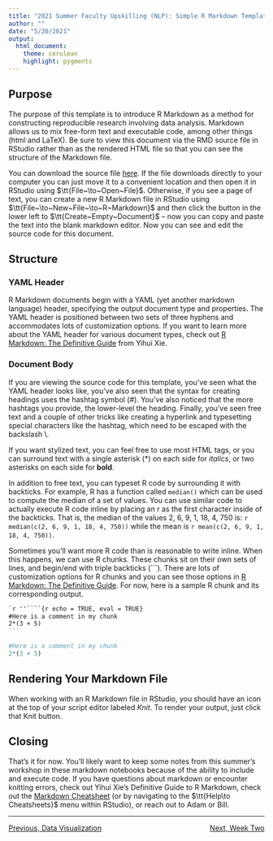 ---
title: "2021 Summer Faculty Upskilling (NLP): Simple R Markdown Template"
author: ""
date: "5/20/2021"
output: 
  html_document:
    theme: cerulean
    highlight: pygments
---

## Purpose

The purpose of this template is to introduce R Markdown as a method for constructing reproducible research involving data analysis. Markdown allows us to mix free-form text and executable code, among other things (html and LaTeX). Be sure to view this document via the RMD source file in RStudio rather than as the rendered HTML file so that you can see the structure of the Markdown file. 

You can download the source file <a href="https://raw.githubusercontent.com/agmath/FacultyUpskilling/main/2021_NLP/MarkdownTemplate.Rmd" download>here</a>. If the file downloads directly to your computer you can just move it to a convenient location and then open it in RStudio using $\tt{File~\to~Open~File}$. Otherwise, if you see a page of text, you can create a new R Markdown file in RStudio using $\tt{File~\to~New~File~\to~R~Markdown}$ and then click the button in the lower left to $\tt{Create~Empty~Document}$ -- now you can copy and paste the text into the blank markdown editor. Now you can see and edit the source code for this document.

## Structure

### YAML Header

R Markdown documents begin with a YAML (yet another markdown language) header, specifying the output document type and properties. The YAML header is positioned between two sets of three hyphens and accommodates lots of customization options. If you want to learn more about the YAML header for various document types, check out [R Markdown: The Definitive Guide](https://bookdown.org/yihui/rmarkdown/html-document.html) from Yihui Xie.

### Document Body

If you are viewing the source code for this template, you've seen what the YAML header looks like, you've also seen that the syntax for creating headings uses the hashtag symbol (\#). You've also noticed that the more hashtags you provide, the lower-level the heading. Finally, you've seen free text and a couple of other tricks like creating a hyperlink and typesetting special characters like the hashtag, which need to be escaped with the backslash \\.

If you want stylized text, you can feel free to use most HTML tags, or you can surround text with a single asterisk (\*) on each side for *italics*, or two asterisks on each side for **bold**.

In addition to free text, you can typeset R code by surrounding it with backticks. For example, R has a function called `median()` which can be used to compute the median of a set of values. You can use similar code to actually execute R code inline by placing an r as the first character inside of the backticks. That is, the median of the values 2, 6, 9, 1, 18, 4, 750 is: `r median(c(2, 6, 9, 1, 18, 4, 750))` while the mean is `r mean(c(2, 6, 9, 1, 18, 4, 750))`.

Sometimes you'll want more R code than is reasonable to write inline. When this happens, we can use R chunks. These chunks sit on their own sets of lines, and begin/end with triple backticks (\`\`\`). There are lots of customization options for R chunks and you can see those options in [R Markdown: The Definitive Guide](https://bookdown.org/yihui/rmarkdown/r-code.html). For now, here is a sample R chunk and its corresponding output.

````markdown
`r ''````{r echo = TRUE, eval = TRUE}
#Here is a comment in my chunk
2*(3 + 5)
```
````

```{r echo = TRUE, eval = TRUE}
#Here is a comment in my chunk
2*(3 + 5)
```

## Rendering Your Markdown File

When working with an R Markdown file in RStudio, you should have an icon at the top of your script editor labeled *Knit*. To render your output, just click that Knit button.

## Closing

That's it for now. You'll likely want to keep some notes from this summer's workshop in these markdown notebooks because of the ability to include and execute code. If you have questions about markdown or encounter knitting errors, check out Yihui Xie's Definitive Guide to R Markdown, check out the [Markdown Cheatsheet](https://rmarkdown.rstudio.com/lesson-15.html) (or by navigating to the $\tt{Help\to Cheatsheets}$ menu within RStudio), or reach out to Adam or Bill.

***

<p style = "text-align:left;">[Previous, Data Visualization](https://agmath.github.io/FacultyUpskilling/2021_NLP/data_visualization.html)
<span style = "float:right;"> [Next, Week Two](https://agmath.github.io/FacultyUpskilling/)</span>
</p>